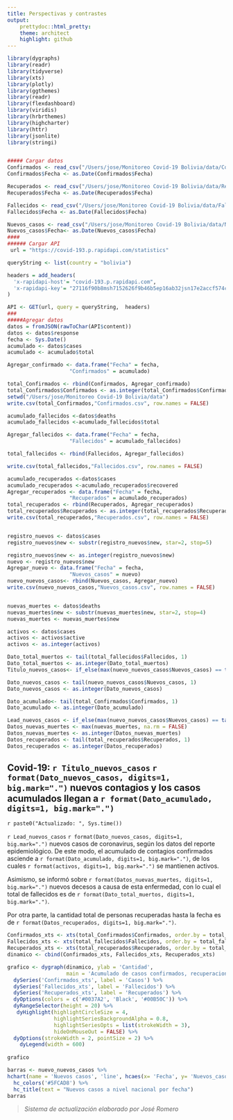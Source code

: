 ```yaml
---
title: Perspectivas y contrastes
output:
    prettydoc::html_pretty:
    theme: architect
    highlight: github
---
```


```r
library(dygraphs)
library(readr)
library(tidyverse)
library(xts)
library(plotly)
library(ggthemes)
library(readr)
library(flexdashboard)
library(viridis)
library(hrbrthemes)
library(highcharter)
library(httr)
library(jsonlite)
library(stringi)


##### Cargar datos
Confirmados <- read_csv("/Users/jose/Monitoreo Covid-19 Bolivia/data/Confirmados.csv")
Confirmados$Fecha <- as.Date(Confirmados$Fecha)

Recuperados <- read_csv("/Users/jose/Monitoreo Covid-19 Bolivia/data/Recuperados.csv")
Recuperados$Fecha <- as.Date(Recuperados$Fecha)

Fallecidos <- read_csv("/Users/jose/Monitoreo Covid-19 Bolivia/data/Fallecidos.csv")
Fallecidos$Fecha <- as.Date(Fallecidos$Fecha)

Nuevos_casos <- read_csv("/Users/jose/Monitoreo Covid-19 Bolivia/data/Nuevos_casos.csv")
Nuevos_casos$Fecha<- as.Date(Nuevos_casos$Fecha)
####
###### Cargar API
 url = "https://covid-193.p.rapidapi.com/statistics"

queryString <- list(country = "bolivia")

headers = add_headers(
  'x-rapidapi-host'= "covid-193.p.rapidapi.com",
  'x-rapidapi-key'= "27116f90b8msh7152626f9b46b5ep16ab32jsn17e2accf574c"
)

API <- GET(url, query = queryString,  headers)
###
#####Agregar datos
datos = fromJSON(rawToChar(API$content))
datos <- datos$response
fecha <- Sys.Date()
acumulado <- datos$cases
acumulado <- acumulado$total

Agregar_confirmado <- data.frame("Fecha" = fecha, 
                    "Confirmados" = acumulado)

total_Confirmados <- rbind(Confirmados, Agregar_confirmado)
total_Confirmados$Confirmados <- as.integer(total_Confirmados$Confirmados)
setwd("/Users/jose/Monitoreo Covid-19 Bolivia/data")
write.csv(total_Confirmados,"Confirmados.csv", row.names = FALSE)

acumulado_fallecidos <-datos$deaths
acumulado_fallecidos <-acumulado_fallecidos$total

Agregar_fallecidos <- data.frame("Fecha" = fecha, 
                    "Fallecidos" = acumulado_fallecidos)

total_fallecidos <- rbind(Fallecidos, Agregar_fallecidos)

write.csv(total_fallecidos,"Fallecidos.csv", row.names = FALSE)

acumulado_recuperados <-datos$cases
acumulado_recuperados <-acumulado_recuperados$recovered
Agregar_recuperados <- data.frame("Fecha" = fecha, 
                    "Recuperados" = acumulado_recuperados)
total_recuperados <- rbind(Recuperados, Agregar_recuperados)
total_recuperados$Recuperados <- as.integer(total_recuperados$Recuperados)
write.csv(total_recuperados,"Recuperados.csv", row.names = FALSE)


registro_nuevos <- datos$cases
registro_nuevos$new <- substr(registro_nuevos$new, star=2, stop=5)

registro_nuevos$new <- as.integer(registro_nuevos$new)
nuevo <- registro_nuevos$new
Agregar_nuevo <- data.frame("Fecha" = fecha, 
                    "Nuevos_casos" = nuevo)
nuevo_nuevos_casos<- rbind(Nuevos_casos, Agregar_nuevo) 
write.csv(nuevo_nuevos_casos,"Nuevos_casos.csv", row.names = FALSE)


nuevas_muertes <- datos$deaths
nuevas_muertes$new <- substr(nuevas_muertes$new, star=2, stop=4)
nuevas_muertes <- nuevas_muertes$new

activos <- datos$cases
activos <- activos$active
activos <- as.integer(activos)

Dato_total_muertos <- tail(total_fallecidos$Fallecidos, 1)
Dato_total_muertos <- as.integer(Dato_total_muertos)
Titulo_nuevos_casos<- if_else(max(nuevo_nuevos_casos$Nuevos_casos) == tail(nuevo_nuevos_casos$Nuevos_casos, 1), print("Bolivia registra récord diario con", encoding = "UTF-8"), print("Bolivia registra", encoding = "UTF-8"))

Dato_nuevos_casos <- tail(nuevo_nuevos_casos$Nuevos_casos, 1)
Dato_nuevos_casos <- as.integer(Dato_nuevos_casos)

Dato_acumulado<- tail(total_Confirmados$Confirmados, 1)
Dato_acumulado <- as.integer(Dato_acumulado)

Lead_nuevos_casos <- if_else(max(nuevo_nuevos_casos$Nuevos_casos) == tail(nuevo_nuevos_casos$Nuevos_casos, 1), sprintf("Bolivia registró esta joranada un récord de"), sprintf("Bolivia registró esta jornada"))
Datos_nuevas_muertes <- max(nuevas_muertes, na.rm = FALSE)
Datos_nuevas_muertes <- as.integer(Datos_nuevas_muertes)
Datos_recuperados <- tail(total_recuperados$Recuperados, 1)
Datos_recuperados <- as.integer(Datos_recuperados)
```

## Covid-19: `r Titulo_nuevos_casos` `r format(Dato_nuevos_casos, digits=1, big.mark=".")`  nuevos contagios y los casos acumulados llegan a `r format(Dato_acumulado, digits=1, big.mark=".")`

`r paste0("Actualizado: ", Sys.time())`

`r Lead_nuevos_casos` `r format(Dato_nuevos_casos, digits=1, big.mark=".")` nuevos casos de coronavirus, según los datos del reporte epidemiológico. De este modo, el acumulado de contagios confirmados asciende a `r format(Dato_acumulado, digits=1, big.mark=".")`, de los cuales `r format(activos, digits=1, big.mark=".")` se mantienen activos.

Asimismo, se informó sobre `r format(Datos_nuevas_muertes, digits=1, big.mark=".")` nuevos decesos a causa de esta enfermedad, con lo cual el total de fallecidos es de `r format(Dato_total_muertos, digits=1, big.mark=".")`.

Por otra parte, la cantidad total de personas recuperadas hasta la fecha es de `r format(Datos_recuperados, digits=1, big.mark=".")`.

```r
Confirmados_xts <- xts(total_Confirmados$Confirmados, order.by = total_Confirmados$Fecha, frequency = 1)
Fallecidos_xts <- xts(total_fallecidos$Fallecidos, order.by = total_fallecidos$Fecha, frequency = 1)
Recuperados_xts <- xts(total_recuperados$Recuperados, order.by = total_recuperados$Fecha, frequency = 1)
dinamico <- cbind(Confirmados_xts, Fallecidos_xts, Recuperados_xts)

grafico <- dygraph(dinamico, ylab = 'Cantidad',
                   main = 'Acumulado de casos confirmados, recuperaciones y decesos', height='500px', width = "100%") %>% 
  dySeries('Confirmados_xts', label = 'Casos') %>% 
  dySeries('Fallecidos_xts', label = 'Fallecidos') %>% 
  dySeries('Recuperados_xts', label = 'Recuperados') %>% 
  dyOptions(colors = c('#0037A2', 'Black', '#00B50C')) %>% 
  dyRangeSelector(height = 20) %>% 
   dyHighlight(highlightCircleSize = 4, 
               highlightSeriesBackgroundAlpha = 0.8,
               highlightSeriesOpts = list(strokeWidth = 3),
               hideOnMouseOut = FALSE) %>% 
  dyOptions(strokeWidth = 2, pointSize = 2) %>% 
    dyLegend(width = 600)
  
grafico

```

```r

barras <- nuevo_nuevos_casos %>% 
hchart(name = 'Nuevos casos', 'line', hcaes(x= 'Fecha', y= 'Nuevos_casos')) %>% 
  hc_colors('#5FCAD8') %>% 
  hc_title(text = "Nuevos casos a nivel nacional por fecha") 
barras

```

> *Sistema de actualización elaborado por José Romero*
